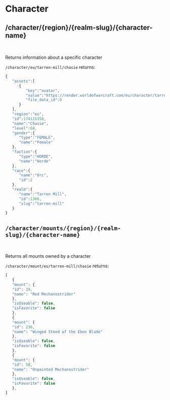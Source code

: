 # Character

## /character/\{region\}/\{realm-slug\}/\{character-name\}
<br/>

Returns information about a specific character

`/character/eu/tarren-mill/chasie` returns:

```js
{
   "assets":[
      {
         "key":"avatar",
         "value":"https://render.worldofwarcraft.com/eu/character/tarren-mill/30/174115358-avatar.jpg",
         "file_data_id":0
      }
   ],
   "region":"eu",
   "id":174115358,
   "name":"Chasie",
   "level":60,
   "gender":{
      "type":"FEMALE",
      "name":"Female"
   },
   "faction":{
      "type":"HORDE",
      "name":"Horde"
   },
   "race":{
      "name":"Orc",
      "id":2
   },
   "realm":{
      "name":"Tarren Mill",
      "id":1306,
      "slug":"tarren-mill"
   }
}
```

## `/character/mounts/{region}/{realm-slug}/{character-name}`
<br/>

Returns all mounts owned by a character

`/character/mount/eu/tarren-mill/chasie` returns:

```js
[
   {
   "mount": {
   "id": 39,
   "name": "Red Mechanostrider"
   },
   "isUseable": false,
   "isFavorite": false
   },
   {
   "mount": {
   "id": 236,
   "name": "Winged Steed of the Ebon Blade"
   },
   "isUseable": false,
   "isFavorite": false
   },
   {
   "mount": {
   "id": 58,
   "name": "Unpainted Mechanostrider"
   },
   "isUseable": false,
   "isFavorite": false
   },
]
```
